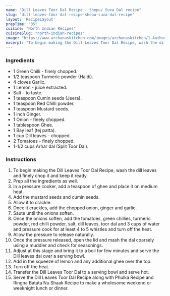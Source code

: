 ---
name: "Dill Leaves Toor Dal Recipe - Shepu/ Suva Dal recipe"
slug: "dill-leaves-toor-dal-recipe-shepu-suva-dal-recipe"
layout: 'RecipeLayout'
prepTime: "35"
cuisine: "North Indian Recipes"
cuisineSlug: "north-indian-recipes"
image: "https://www.archanaskitchen.com/images/archanaskitchen/1-Author/sibyl-archanaskitchen.com/North_Indian_Style_Dill_Leaves__Toor_Dal_Recipe__1600.jpg"
excerpt: "To begin making the Dill Leaves Toor Dal Recipe, wash the dill leaves and finely chop it and keep it ready"
---

### Ingredients

- 1 Green Chilli - finely chopped.
- 1/2 teaspoon Turmeric powder (Haldi).
- 4 cloves Garlic.
- 1 Lemon - juice extracted.
- Salt - to taste.
- 1 teaspoon Cumin seeds (Jeera).
- 1 teaspoon Red Chilli powder.
- 1 teaspoon Mustard seeds.
- 1 inch Ginger.
- 1 Onion - finely chopped.
- 1 tablespoon Ghee.
- 1 Bay leaf (tej patta).
- 1 cup Dill leaves - chopped.
- 2 Tomatoes - finely chopped.
- 1-1/2 cups Arhar dal (Split Toor Dal).

### Instructions

1. To begin making the Dill Leaves Toor Dal Recipe, wash the dill leaves and finely chop it and keep it ready.
1. Prep all the ingredients as well.
1. In a pressure cooker, add a teaspoon of ghee and place it on medium heat.
1. Add the mustard seeds and cumin seeds.
1. Allow it to crackle.
1. Once it crackles, add the chopped onion, ginger and garlic.
1. Saute until the onions soften.
1. Once the onions soften, add the tomatoes, green chillies, turmeric powder, red chilli powder, salt, dill leaves, toor dal and 3 cups of water and pressure cook for at least 4 to 5 whistles and turn off the heat.
1. Allow the pressure to release naturally.
1. Once the pressure released, open the lid and mash the dal coarsely using a muddler and check for seasonings.
1. Adjust at this stage and bring it to a boil for few minutes and serve the Dill leaves dal over a serving bowl.
1. Add in the squeeze of lemon and any additional ghee over the top.
1. Turn off the heat.
1. Transfer the Dill Leaves Toor Dal to a serving bowl and serve hot.
1. Serve the Dill Leaves Toor Dal Recipe along with Phulka Recipe and Ringna Batata Nu Shaak Recipe to make a wholesome weekend or weeknight lunch or dinner.
